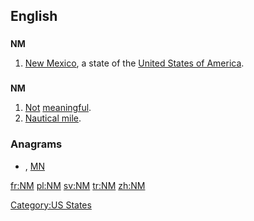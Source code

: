 {{also|Nm|nm}}
==English==

==={{abbreviation}}===
'''NM'''

# [[New Mexico]], a state of the [[United States of America]].

==={{initialism}}===
'''NM'''

# [[not|Not]] [[meaningful]].
# [[nautical mile|Nautical mile]].

===Anagrams===
* {{alphagram|[[Mn#English|Mn]]}} , [[MN#English|MN]]


[[Category:US States]]

[[fr:NM]]
[[pl:NM]]
[[sv:NM]]
[[tr:NM]]
[[zh:NM]]